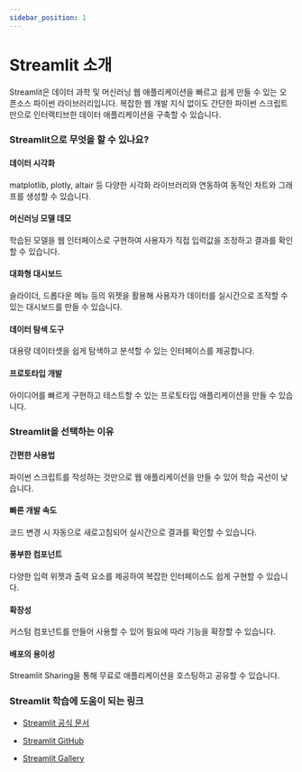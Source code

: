```yaml
---
sidebar_position: 1
---
```


# Streamlit 소개

Streamlit은 데이터 과학 및 머신러닝 웹 애플리케이션을 빠르고 쉽게 만들 수 있는 오픈소스 파이썬 라이브러리입니다. 복잡한 웹 개발 지식 없이도 간단한 파이썬 스크립트만으로 인터랙티브한 데이터 애플리케이션을 구축할 수 있습니다.

### Streamlit으로 무엇을 할 수 있나요?

#### 데이터 시각화

matplotlib, plotly, altair 등 다양한 시각화 라이브러리와 연동하여 동적인 차트와 그래프를 생성할 수 있습니다.

#### 머신러닝 모델 데모

학습된 모델을 웹 인터페이스로 구현하여 사용자가 직접 입력값을 조정하고 결과를 확인할 수 있습니다.

#### 대화형 대시보드

슬라이더, 드롭다운 메뉴 등의 위젯을 활용해 사용자가 데이터를 실시간으로 조작할 수 있는 대시보드를 만들 수 있습니다.

#### 데이터 탐색 도구

대용량 데이터셋을 쉽게 탐색하고 분석할 수 있는 인터페이스를 제공합니다.

#### 프로토타입 개발

아이디어를 빠르게 구현하고 테스트할 수 있는 프로토타입 애플리케이션을 만들 수 있습니다.

### Streamlit을 선택하는 이유

#### 간편한 사용법

파이썬 스크립트를 작성하는 것만으로 웹 애플리케이션을 만들 수 있어 학습 곡선이 낮습니다.

#### 빠른 개발 속도

코드 변경 시 자동으로 새로고침되어 실시간으로 결과를 확인할 수 있습니다.

#### 풍부한 컴포넌트

다양한 입력 위젯과 출력 요소를 제공하여 복잡한 인터페이스도 쉽게 구현할 수 있습니다.

#### 확장성

커스텀 컴포넌트를 만들어 사용할 수 있어 필요에 따라 기능을 확장할 수 있습니다.

#### 배포의 용이성

Streamlit Sharing을 통해 무료로 애플리케이션을 호스팅하고 공유할 수 있습니다.

### Streamlit 학습에 도움이 되는 링크

- [Streamlit 공식 문서](https://docs.streamlit.io/)

- [Streamlit GitHub](https://github.com/streamlit/streamlit)

- [Streamlit Gallery](https://streamlit.io/gallery)
